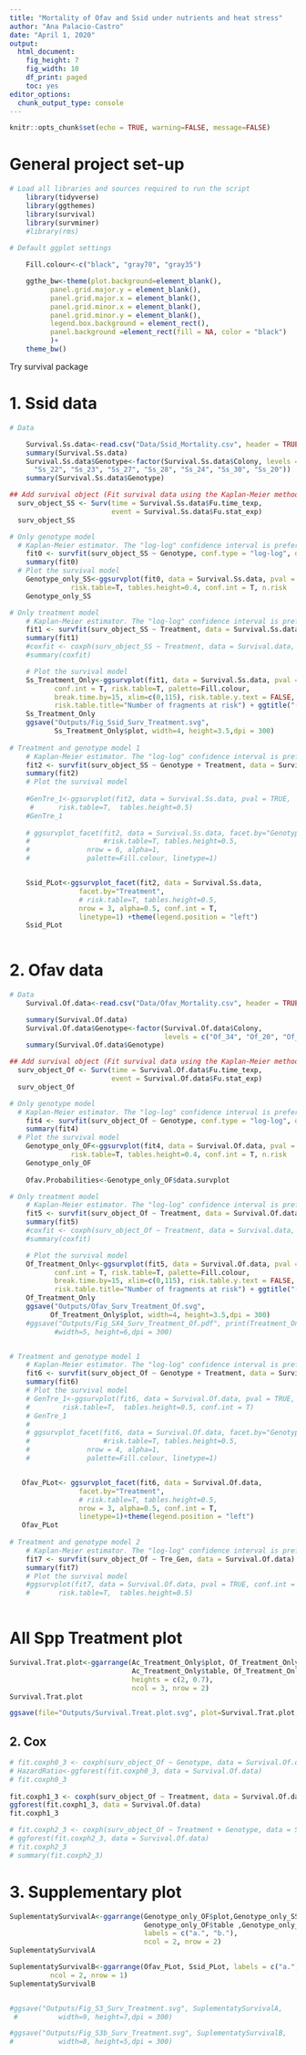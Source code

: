 ```yaml
---
title: "Mortality of Ofav and Ssid under nutrients and heat stress"
author: "Ana Palacio-Castro"
date: "April 1, 2020"
output:
  html_document:
    fig_height: 7
    fig_width: 10
    df_print: paged
    toc: yes
editor_options:
  chunk_output_type: console
---
```


```r
knitr::opts_chunk$set(echo = TRUE, warning=FALSE, message=FALSE)
```

# General project set-up 

```r

# Load all libraries and sources required to run the script
    library(tidyverse)
    library(ggthemes)
    library(survival)
    library(survminer)
    #library(rms)
   
# Default ggplot settings

    Fill.colour<-c("black", "gray70", "gray35")

    ggthe_bw<-theme(plot.background=element_blank(),
          panel.grid.major.y = element_blank(),
          panel.grid.major.x = element_blank(),
          panel.grid.minor.x = element_blank(),
          panel.grid.minor.y = element_blank(),
          legend.box.background = element_rect(),
          panel.background =element_rect(fill = NA, color = "black")
          )+
    theme_bw()
```

Try survival package

# 1. Ssid data

```r
# Data

    Survival.Ss.data<-read.csv("Data/Ssid_Mortality.csv", header = TRUE)
    summary(Survival.Ss.data)
    Survival.Ss.data$Genotype<-factor(Survival.Ss.data$Colony, levels = c(
      "Ss_22", "Ss_23", "Ss_27", "Ss_28", "Ss_24", "Ss_30", "Ss_20"))
    summary(Survival.Ss.data$Genotype)
```

```r
## Add survival object (Fit survival data using the Kaplan-Meier method)
  surv_object_SS <- Surv(time = Survival.Ss.data$Fu.time_texp, 
                         event = Survival.Ss.data$Fu.stat_exp)
  surv_object_SS 

# Only genotype model
  # Kaplan-Meier estimator. The "log-log" confidence interval is preferred.
    fit0 <- survfit(surv_object_SS ~ Genotype, conf.type = "log-log", data = Survival.Ss.data)
    summary(fit0)
  # Plot the survival model
    Genotype_only_SS<-ggsurvplot(fit0, data = Survival.Ss.data, pval = TRUE,
               risk.table=T, tables.height=0.4, conf.int = T, n.risk   = TRUE )
    Genotype_only_SS

# Only treatment model
    # Kaplan-Meier estimator. The "log-log" confidence interval is preferred.
    fit1 <- survfit(surv_object_SS ~ Treatment, data = Survival.Ss.data)
    summary(fit1)
    #coxfit <- coxph(surv_object_SS ~ Treatment, data = Survival.data, ties = 'exact')
    #summary(coxfit)

    # Plot the survival model
    Ss_Treatment_Only<-ggsurvplot(fit1, data = Survival.Ss.data, pval = TRUE, 
           conf.int = T, risk.table=T, palette=Fill.colour,
           break.time.by=15, xlim=c(0,115), risk.table.y.text = FALSE,
           risk.table.title="Number of fragments at risk") + ggtitle("(c)") 
    Ss_Treatment_Only
    ggsave("Outputs/Fig_Ssid_Surv_Treatment.svg", 
           Ss_Treatment_Only$plot, width=4, height=3.5,dpi = 300)
    
# Treatment and genotype model 1 
    # Kaplan-Meier estimator. The "log-log" confidence interval is preferred.
    fit2 <- survfit(surv_object_SS ~ Genotype + Treatment, data = Survival.Ss.data)
    summary(fit2)
    # Plot the survival model
    
    #GenTre_1<-ggsurvplot(fit2, data = Survival.Ss.data, pval = TRUE,
     #      risk.table=T,  tables.height=0.5)
    #GenTre_1
    
    # ggsurvplot_facet(fit2, data = Survival.Ss.data, facet.by="Genotype", 
    #                  #risk.table=T, tables.height=0.5, 
    #              nrow = 6, alpha=1,
    #              palette=Fill.colour, linetype=1)


    Ssid_PLot<-ggsurvplot_facet(fit2, data = Survival.Ss.data, 
                 facet.by="Treatment", 
                 # risk.table=T, tables.height=0.5, 
                 nrow = 3, alpha=0.5, conf.int = T,
                 linetype=1) +theme(legend.position = "left")
    Ssid_PLot
    
```

# 2. Ofav data

```r
# Data
    Survival.Of.data<-read.csv("Data/Ofav_Mortality.csv", header = TRUE)

    summary(Survival.Of.data)
    Survival.Of.data$Genotype<-factor(Survival.Of.data$Colony, 
                                      levels = c("Of_34", "Of_20", "Of_6", "Of_31"))
    summary(Survival.Of.data$Genotype)
```

```r
## Add survival object (Fit survival data using the Kaplan-Meier method)
  surv_object_Of <- Surv(time = Survival.Of.data$Fu.time_texp, 
                         event = Survival.Of.data$Fu.stat_exp)
  surv_object_Of 

# Only genotype model
  # Kaplan-Meier estimator. The "log-log" confidence interval is preferred.
    fit4 <- survfit(surv_object_Of ~ Genotype, conf.type = "log-log", data = Survival.Of.data)
    summary(fit4)
  # Plot the survival model
    Genotype_only_OF<-ggsurvplot(fit4, data = Survival.Of.data, pval = TRUE,
               risk.table=T, tables.height=0.4, conf.int = T, n.risk   = TRUE )
    Genotype_only_OF
    
    Ofav.Probabilities<-Genotype_only_OF$data.survplot

# Only treatment model
    # Kaplan-Meier estimator. The "log-log" confidence interval is preferred.
    fit5 <- survfit(surv_object_Of ~ Treatment, data = Survival.Of.data)
    summary(fit5)
    #coxfit <- coxph(surv_object_Of ~ Treatment, data = Survival.data, ties = 'exact')
    #summary(coxfit)

    # Plot the survival model
    Of_Treatment_Only<-ggsurvplot(fit5, data = Survival.Of.data, pval = TRUE, 
           conf.int = T, risk.table=T, palette=Fill.colour,
           break.time.by=15, xlim=c(0,115), risk.table.y.text = FALSE,
           risk.table.title="Number of fragments at risk") + ggtitle("(b)") 
    Of_Treatment_Only
    ggsave("Outputs/Ofav_Surv_Treatment_Of.svg", 
          Of_Treatment_Only$plot, width=4, height=3.5,dpi = 300)
    #ggsave("Outputs/Fig_SX4_Surv_Treatment_Of.pdf", print(Treatment_Only),
           #width=5, height=6,dpi = 300)


# Treatment and genotype model 1 
    # Kaplan-Meier estimator. The "log-log" confidence interval is preferred.
    fit6 <- survfit(surv_object_Of ~ Genotype + Treatment, data = Survival.Of.data)
    summary(fit6)
    # Plot the survival model
    # GenTre_1<-ggsurvplot(fit6, data = Survival.Of.data, pval = TRUE,
    #        risk.table=T,  tables.height=0.5, conf.int = T)
    # GenTre_1
    # 
    # ggsurvplot_facet(fit6, data = Survival.Of.data, facet.by="Genotype", 
    #                  #risk.table=T, tables.height=0.5, 
    #              nrow = 4, alpha=1,
    #              palette=Fill.colour, linetype=1)


   Ofav_PLot<- ggsurvplot_facet(fit6, data = Survival.Of.data, 
                 facet.by="Treatment", 
                 # risk.table=T, tables.height=0.5, 
                 nrow = 3, alpha=0.5, conf.int = T,
                 linetype=1)+theme(legend.position = "left")
   Ofav_PLot
    
# Treatment and genotype model 2
    # Kaplan-Meier estimator. The "log-log" confidence interval is preferred.
    fit7 <- survfit(surv_object_Of ~ Tre_Gen, data = Survival.Of.data)
    summary(fit7)
    # Plot the survival model
    #ggsurvplot(fit7, data = Survival.Of.data, pval = TRUE, conf.int = F,
    #       risk.table=T,  tables.height=0.5)
    

```

# All Spp Treatment plot
```r
Survival.Trat.plot<-ggarrange(Ac_Treatment_Only$plot, Of_Treatment_Only$plot, Ss_Treatment_Only$plot, 
                              Ac_Treatment_Only$table, Of_Treatment_Only$table, Ss_Treatment_Only$table,
                              heights = c(2, 0.7),
                              ncol = 3, nrow = 2)
Survival.Trat.plot

ggsave(file="Outputs/Survival.Treat.plot.svg", plot=Survival.Trat.plot, width=7.5, height=6)
```


## 2. Cox

```r
# fit.coxph0_3 <- coxph(surv_object_Of ~ Genotype, data = Survival.Of.data)
# HazardRatio<-ggforest(fit.coxph0_3, data = Survival.Of.data)
# fit.coxph0_3
    
fit.coxph1_3 <- coxph(surv_object_Of ~ Treatment, data = Survival.Of.data)
ggforest(fit.coxph1_3, data = Survival.Of.data)
fit.coxph1_3

# fit.coxph2_3 <- coxph(surv_object_Of ~ Treatment + Genotype, data = Survival.Of.data)
# ggforest(fit.coxph2_3, data = Survival.Of.data)
# fit.coxph2_3
# summary(fit.coxph2_3)
```


# 3. Supplementary plot

```r
SuplementatySurvivalA<-ggarrange(Genotype_only_OF$plot,Genotype_only_SS$plot,
                                 Genotype_only_OF$table ,Genotype_only_SS$table,
                                 labels = c("a.", "b."),
                                 ncol = 2, nrow = 2)
SuplementatySurvivalA

SuplementatySurvivalB<-ggarrange(Ofav_PLot, Ssid_PLot, labels = c("a.", "b."),
          ncol = 2, nrow = 1)
SuplementatySurvivalB


#ggsave("Outputs/Fig_S3_Surv_Treatment.svg", SuplementatySurvivalA, 
 #          width=9, height=7,dpi = 300)

#ggsave("Outputs/Fig_S3b_Surv_Treatment.svg", SuplementatySurvivalB, 
#           width=8, height=5,dpi = 300)


```
